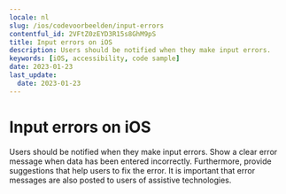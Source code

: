 ```yaml
---
locale: nl
slug: /ios/codevoorbeelden/input-errors
contentful_id: 2VFtZ0zEYD3R15s8GhM9pS
title: Input errors on iOS
description: Users should be notified when they make input errors.
keywords: [iOS, accessibility, code sample]
date: 2023-01-23
last_update:
  date: 2023-01-23
---
```


# Input errors on iOS

Users should be notified when they make input errors. Show a clear error message when data has been entered incorrectly. Furthermore, provide suggestions that help users to fix the error. It is important that error messages are also posted to users of assistive technologies.

<CodeSample id="input-errors" locale="nl" platform="ios"/>
